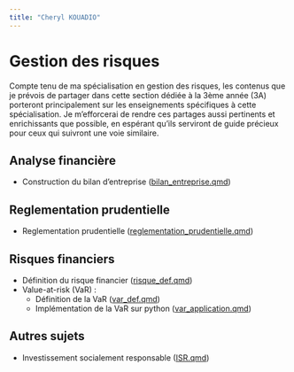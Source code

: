 ```yaml
---
title: "Cheryl KOUADIO"
---
```


# Gestion des risques
<div class="box">
Compte tenu de ma spécialisation en gestion des risques, les contenus que je prévois de partager dans cette section dédiée à la 3ème année (3A) porteront principalement sur les enseignements spécifiques à cette spécialisation. Je m'efforcerai de rendre ces partages aussi pertinents et enrichissants que possible, en espérant qu'ils serviront de guide précieux pour ceux qui suivront une voie similaire.
</div>

## Analyse financière
- Construction du bilan d'entreprise ([bilan_entreprise.qmd](3A/bilan_entreprise.qmd))


## Reglementation prudentielle
-   Reglementation prudentielle ([reglementation_prudentielle.qmd](3A/reglementation_prudentielle.qmd))

## Risques financiers
-   Définition du risque financier ([risque_def.qmd](3A/risque_def.qmd))
-   Value-at-risk (VaR) :
    -   Définition de la VaR ([var_def.qmd](3A/var_def.qmd))
    -   Implémentation de la VaR sur python ([var_application.qmd](3A/var_application.qmd))


## Autres sujets 
-   Investissement socialement responsable ([ISR.qmd](3A/ISR.qmd))